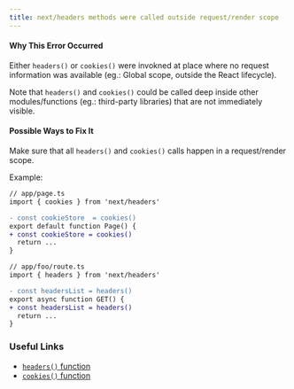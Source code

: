 ```yaml
---
title: next/headers methods were called outside request/render scope
---
```


#### Why This Error Occurred

Either `headers()` or `cookies()` were invokned at place where no request information was available (eg.: Global scope, outside the React lifecycle).

Note that `headers()` and `cookies()` could be called deep inside other modules/functions (eg.: third-party libraries) that are not immediately visible.

#### Possible Ways to Fix It

Make sure that all `headers()` and `cookies()` calls happen in a request/render scope.

Example:

```diff
// app/page.ts
import { cookies } from 'next/headers'

- const cookieStore  = cookies()
export default function Page() {
+ const cookieStore = cookies()
  return ...
}
```

```diff
// app/foo/route.ts
import { headers } from 'next/headers'

- const headersList = headers()
export async function GET() {
+ const headersList = headers()
  return ...
}
```

### Useful Links

- [`headers()` function](https://nextjs.org/docs/app/api-reference/functions/headers)
- [`cookies()` function](https://nextjs.org/docs/app/api-reference/functions/cookies)
